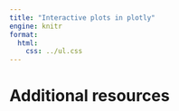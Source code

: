 ```yaml
---
title: "Interactive plots in plotly"
engine: knitr
format:
  html:
    css: ../ul.css
---
```




# Additional resources
